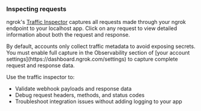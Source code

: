### Inspecting requests

ngrok's [Traffic Inspector](https://dashboard.ngrok.com/traffic-inspector) captures all requests made through your ngrok endpoint to your localhost app.
Click on any request to view detailed information about both the request and response.

<Info>
	By default, accounts only collect traffic metadata to avoid exposing secrets.
	You must enable full capture in the Observability section of [your account
	settings](https://dashboard.ngrok.com/settings) to capture complete request
	and response data.
</Info>

Use the traffic inspector to:

- Validate webhook payloads and response data
- Debug request headers, methods, and status codes
- Troubleshoot integration issues without adding logging to your app
